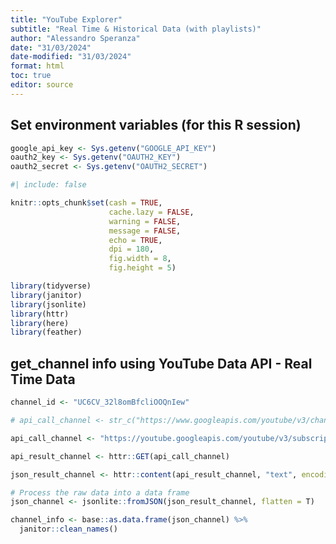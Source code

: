 ```yaml
---
title: "YouTube Explorer"
subtitle: "Real Time & Historical Data (with playlists)"
author: "Alessandro Speranza"
date: "31/03/2024"
date-modified: "31/03/2024"
format: html
toc: true
editor: source
---
```


## Set environment variables (for this R session)

```r
google_api_key <- Sys.getenv("GOOGLE_API_KEY")
oauth2_key <- Sys.getenv("OAUTH2_KEY")
oauth2_secret <- Sys.getenv("OAUTH2_SECRET")
```

```r
#| include: false

knitr::opts_chunk$set(cash = TRUE,
                      cache.lazy = FALSE,
                      warning = FALSE,
                      message = FALSE,
                      echo = TRUE,
                      dpi = 180,
                      fig.width = 8,
                      fig.height = 5)

library(tidyverse)
library(janitor)
library(jsonlite)
library(httr)
library(here)
library(feather)
```


## get_channel info using YouTube Data API - Real Time Data

```r
channel_id <- "UC6CV_32l8omBfcliOOQnIew"

# api_call_channel <- str_c("https://www.googleapis.com/youtube/v3/channels?key=",google_api_key,"&id=",channel_id,"&part=snippet,contentDetails,statistics")

api_call_channel <- "https://youtube.googleapis.com/youtube/v3/subscriptions?part=snippet%2CcontentDetails&channelId=UC6CV_32l8omBfcliOOQnIew&key=AIzaSyCviXCt3rQPfDaNvuFIaWCE24gNx7q0Dfs&maxResults=50"

api_result_channel <- httr::GET(api_call_channel)

json_result_channel <- httr::content(api_result_channel, "text", encoding="UTF-8")

# Process the raw data into a data frame
json_channel <- jsonlite::fromJSON(json_result_channel, flatten = T)

channel_info <- base::as.data.frame(json_channel) %>% 
  janitor::clean_names()
```
